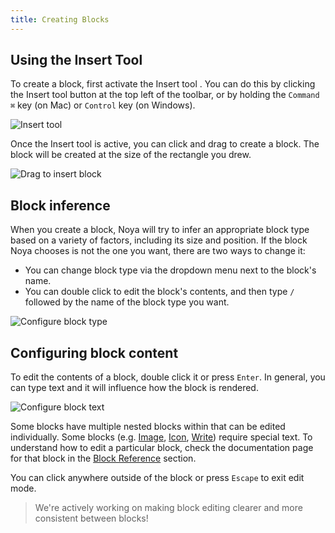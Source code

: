 ```yaml
---
title: Creating Blocks
---
```



## Using the Insert Tool

To create a block, first activate the <InlineIcon name="PlusIcon" /> Insert tool
. You can do this by clicking the Insert tool button at the top left of the
toolbar, or by holding the `Command ⌘` key (on Mac) or `Control` key (on
Windows).

<img src={InsertTool.src} alt="Insert tool" />

Once the Insert tool is active, you can click and drag to create a block. The
block will be created at the size of the rectangle you drew.

<img src={InsertBlock.src} alt="Drag to insert block" />

## Block inference

When you create a block, Noya will try to infer an appropriate block type based
on a variety of factors, including its size and position. If the block Noya
chooses is not the one you want, there are two ways to change it:

- You can change block type via the dropdown menu next to the block's name.
- You can double click to edit the block's contents, and then type `/` followed
  by the name of the block type you want.

<img src={ConfigureBlockType.src} alt="Configure block type" />

## Configuring block content

To edit the contents of a block, double click it or press `Enter`. In general,
you can type text and it will influence how the block is rendered.

<img src={ConfigureBlockText.src} alt="Configure block text" />

Some blocks have multiple nested blocks within that can be edited individually.
Some blocks (e.g. [Image](/docs/blocks/elements/image),
[Icon](/docs/blocks/elements/icon), [Write](/docs/blocks/elements/write))
require special text. To understand how to edit a particular block, check the
documentation page for that block in the [Block Reference](/app/docs/blocks)
section.

You can click anywhere outside of the block or press `Escape` to exit edit mode.

> We're actively working on making block editing clearer and more consistent
> between blocks!
